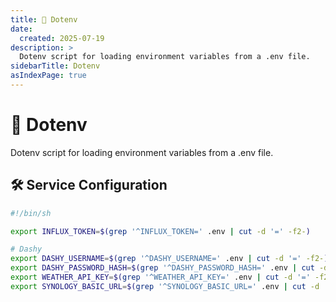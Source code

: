 ```yaml
---
title: 📄 Dotenv
date:
  created: 2025-07-19
description: >
  Dotenv script for loading environment variables from a .env file.
sidebarTitle: Dotenv
asIndexPage: true
---
```


# 📄 Dotenv

Dotenv script for loading environment variables from a .env file.

## 🛠️ Service Configuration

```sh copy showLineNumbers filename="dotenv.sh"
#!/bin/sh

export INFLUX_TOKEN=$(grep '^INFLUX_TOKEN=' .env | cut -d '=' -f2-)

# Dashy
export DASHY_USERNAME=$(grep '^DASHY_USERNAME=' .env | cut -d '=' -f2-)
export DASHY_PASSWORD_HASH=$(grep '^DASHY_PASSWORD_HASH=' .env | cut -d '=' -f2-)
export WEATHER_API_KEY=$(grep '^WEATHER_API_KEY=' .env | cut -d '=' -f2-)
export SYNOLOGY_BASIC_URL=$(grep '^SYNOLOGY_BASIC_URL=' .env | cut -d '=' -f2-)
```
